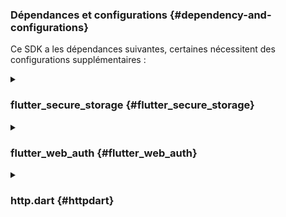 ### Dépendances et configurations \{#dependency-and-configurations}

Ce SDK a les dépendances suivantes, certaines nécessitent des configurations supplémentaires :

<details>
<summary>

### flutter_secure_storage \{#flutter_secure_storage}

</summary>

Nous utilisons [flutter_secure_storage](https://pub.dev/packages/flutter_secure_storage) pour implémenter le stockage sécurisé persistant de jetons multiplateforme.

- Keychain est utilisé pour iOS
- Le chiffrement AES est utilisé pour Android.

#### Configurer la version Android \{#config-android-version}

Définissez android:minSdkVersion à 18 dans le fichier android/app/build.gradle de votre projet.

```kotlin title="build.gradle"
  android {
      ...

      defaultConfig {
          ...
          minSdkVersion 18
          ...
      }
  }
```

#### Désactiver la sauvegarde automatique \{#disable-autobackup}

Par défaut, Android peut sauvegarder automatiquement les données sur Google Drive. Cela peut provoquer l'exception `java.security.InvalidKeyException:Failed to unwrap key`.

Pour éviter cela, vous pouvez désactiver la sauvegarde automatique pour votre application ou exclure `sharedprefs` de `FlutterSecureStorage`.

1. Pour désactiver la sauvegarde automatique, allez dans le fichier manifeste de votre application et définissez les attributs `android:allowBackup` et `android:fullBackupContent` sur `false`.

   ```xml title="AndroidManifest.xml"
   <manifest ... >
       ...
       <application
         android:allowBackup="false"
         android:fullBackupContent="false"
         ...
       >
           ...
       </application>
   </manifest>

   ```

2. Exclure `sharedprefs` de `FlutterSecureStorage`.

   Si vous devez conserver `android:fullBackupContent` pour votre application plutôt que de le désactiver, vous pouvez exclure le répertoire `sharedprefs` de la sauvegarde.
   Voir plus de détails dans la [documentation Android](https://developer.android.com/identity/data/autobackup#IncludingFiles).

   > Dans votre fichier AndroidManifest.xml, ajoutez l'attribut android:fullBackupContent à l'élément `<application>`, comme indiqué dans l'exemple suivant. Cet attribut pointe vers un fichier XML contenant des règles de sauvegarde.

   ```xml title="AndroidManifest.xml"
   <application ...
     android:fullBackupContent="@xml/backup_rules">
   </application>
   ```

   > Créez un fichier XML appelé `@xml/backup_rules` dans le répertoire `res/xml/`. Dans ce fichier, ajoutez des règles avec les éléments `<include>` et `<exclude>`. L'exemple suivant sauvegarde toutes les préférences partagées sauf device.xml :

   ```xml title="@xml/backup_rules"
   <?xml version="1.0" encoding="utf-8"?>
   <full-backup-content>
     <exclude domain="sharedpref" path="FlutterSecureStorage"/>
   </full-backup-content>
   ```

Veuillez consulter [flutter_secure_storage](https://pub.dev/packages/flutter_secure_storage#configure-android-version) pour plus de détails.

</details>

<details>
  <summary>

### flutter_web_auth \{#flutter_web_auth}

</summary>

[flutter_web_auth](https://pub.dev/packages/flutter_web_auth) est utilisé derrière le SDK flutter de Logto. Nous nous appuyons sur son interface d'interaction basée sur webview pour authentifier les utilisateurs.

:::note
Ce plugin utilise `ASWebAuthenticationSession` sur iOS 12+ et macOS 10.15+, `SFAuthenticationSession` sur iOS 11, `Chrome Custom Tabs` sur Android et ouvre une nouvelle fenêtre sur le Web.
:::

#### Enregistrer l'URL de rappel sur Android \{#register-the-callback-url-on-android}

Afin de capturer l'URL de rappel depuis la page de connexion de Logto, vous devrez enregistrer votre redirectUri de connexion dans votre fichier `AndroidManifest.xml`.

```xml title="AndroidManifest.xml"
<activity android:name="com.linusu.flutter_web_auth.CallbackActivity" android:exported="true">
    <intent-filter android:label="flutter_web_auth">
        <action android:name="android.intent.action.VIEW"/>
        <category android:name="android.intent.category.DEFAULT"/>
        <category android:name="android.intent.category.BROWSABLE"/>
        <data android:scheme="io.logto"/>
    </intent-filter>
</activity>
```

</details>

<details>
  <summary>

### http.dart \{#httpdart}

</summary>

Étant donné que le SDK doit effectuer des requêtes réseau, vous devrez passer un client HTTP au SDK. Vous pouvez utiliser le `http.Client` par défaut de [http.dart](https://pub.dev/packages/http) ou créer votre propre `http.Client` avec des configurations personnalisées.

```dart

  import 'package:http/http.dart' as http;

```

</details>
